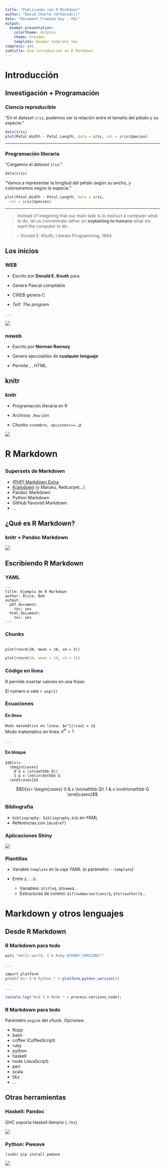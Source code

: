 ```yaml
---
title: "Publicando con R Markdown"
author: "David Charte (@fdavidcl)"
date: "Document Freedom Day - OSL"
output:
  beamer_presentation:
    colortheme: dolphin
    theme: Dresden
    template: beamer-template.tex
compress: yes
subtitle: Una introducción en R Markdown
---
```



# Introducción

## Investigación + Programación

### Ciencia reproducible

"En el *dataset* `iris`, podemos ver la relación entre el tamaño
del pétalo y su especie:"

```r
data(iris)
plot(Petal.Width ~ Petal.Length, data = iris, col = iris$Species)
```

---------------

### Programación literaria

"Cargamos el *dataset* `iris`."
```R
data(iris)
```

"Vamos a representar la longitud del pétalo según
su ancho, y colorearemos según la especie."
```R
plot(Petal.Width ~ Petal.Length, data = iris, 
  col = iris$Species)
```

--------------

> Instead of imagining that our main task is to instruct a computer what to do, let us concentrate rather on **explaining to humans** what we want the computer to do. 

> -- Donald E. Knuth, Literate Programming, 1984

## Los inicios

### WEB

* Escrito por **Donald E. Knuth** para \TeX

* Genera Pascal compilable

* CWEB genera C

* *TeX: The program*

. . .

![](texception.png)

### noweb

* Escrito por **Norman Ramsey**

* Genera ejecutables de **cualquier lenguaje**

* Permite \TeX, \LaTeX, HTML

## knitr

### knitr

* Programación literaria en R

* Archivos `.Rnw` con \LaTeX

* Chunks `<<nombre, opciones>>=`...`@`

![](rnw.png)


# R Markdown

## 

### Supersets de Markdown

* [(PHP) Markdown Extra](https://michelf.ca/projects/php-markdown/extra/)
* [Kramdown](http://kramdown.gettalong.org/) (y Maruku, Redcarpet...)
* Pandoc Markdown
* Python Markdown
* GitHub flavored Markdown
* ...

## ¿Qué es R Markdown?

### knitr + Pandoc Markdown

![](rmdsite.png)

## Escribiendo R Markdown

### YAML

~~~
---
title: Ejemplo de R Markdown
author: Alice, Bob
output: 
  pdf_document:
    toc: yes
  html_document:
    toc: yes
---
~~~

### Chunks

\texttt{\`}\texttt{\`}\texttt{\`}\texttt{\{r, echo=FALSE, eval=TRUE\}}  
`plot(rnorm(20, mean = 10, sd = 3))`  
\texttt{\`}\texttt{\`}\texttt{\`}

```r
plot(rnorm(20, mean = 10, sd = 3))
```

### Código en línea

R permite insertar valores en una frase:

\texttt{El número e vale \`}\texttt{r exp(1)}\texttt{\`}

El número e vale `r exp(1)`

### Ecuaciones

#### En línea

`Modo matemático en línea: $e^{i\tau} = 1$`  
Modo matemático en línea: $e^{i\tau} = 1$

. . .

#### En bloque

\columnsbegin

\column{0.5\textwidth}


```
$$D(x)= 
  \begin{cases}
    0 & x \in\mathbb Q\\
    1 & x \notin\mathbb Q
  \end{cases}$$
```

\column{0.5\textwidth}

$$D(x)= 
  \begin{cases}
    0 & x \in\mathbb Q\\
    1 & x \notin\mathbb Q
  \end{cases}$$
  
\columnsend

### Bibliografía
* `bibliography: bibliography.bib` en YAML
* Referencias con `[@codref]`

### Aplicaciones Shiny
![](shinyrmd.png)

### Plantillas

* Variable `template` en la caja YAML (o parámetro `--template`)

* Entre `$...$`:
    * Variables: `$title$`, `$theme$`...
    * Estructuras de control: `$if(numbersections)$`, `$for(author)$`...

# Markdown y otros lenguajes

## Desde R Markdown

### R Markdown para todo

```r
puts "Hello world, I'm Ruby #{RUBY_VERSION}!"
```

. . .

```r
import platform
print("Hi! I'm Python " + platform.python_version())
```

. . .

```r
console.log("And I'm Node " + process.versions.node);
```

### R Markdown para todo

Parámetro `engine` del chunk. Opciones:

  * Rcpp
  * bash
  * coffee (CoffeeScript)
  * ruby
  * python
  * haskell
  * node (JavaScript)
  * perl
  * scala
  * tikz
  * ...

## Otras herramientas

### Haskell: Pandoc

GHC soporta Haskell literario (`.lhs`)

![](lithaskell.png)

### Python: Pweave

`(sudo) pip install pweave`

![](pweave.png)
